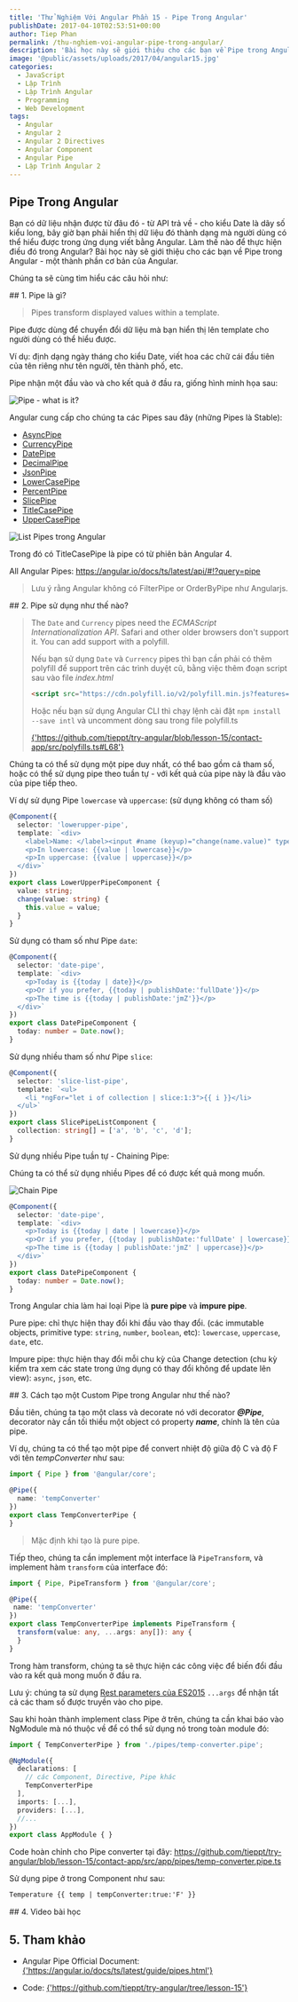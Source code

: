 ```yaml
---
title: 'Thử Nghiệm Với Angular Phần 15 - Pipe Trong Angular'
publishDate: 2017-04-10T02:53:51+00:00
author: Tiep Phan
permalink: /thu-nghiem-voi-angular-pipe-trong-angular/
description: 'Bài học này sẽ giới thiệu cho các bạn về Pipe trong Angular - một thành phần cơ bản của Angular.'
image: '@public/assets/uploads/2017/04/angular15.jpg'
categories:
  - JavaScript
  - Lập Trình
  - Lập Trình Angular
  - Programming
  - Web Development
tags:
  - Angular
  - Angular 2
  - Angular 2 Directives
  - Angular Component
  - Angular Pipe
  - Lập Trình Angular 2
---
```


##  Pipe Trong Angular

Bạn có dữ liệu nhận được từ đâu đó - từ API trả về - cho kiểu Date là dãy số kiểu long, bây giờ bạn phải hiển thị dữ liệu đó thành dạng mà người dùng có thể hiểu được trong ứng dụng viết bằng Angular. Làm thế nào để thực hiện điều đó trong Angular? Bài học này sẽ giới thiệu cho các bạn về Pipe trong Angular - một thành phần cơ bản của Angular.

  
Chúng ta sẽ cùng tìm hiểu các câu hỏi như:

<div id="tnva-pipe-la-gi"></div>
## 1. Pipe là gì?

> Pipes transform displayed values within a template.

Pipe được dùng để chuyển đổi dữ liệu mà bạn hiển thị lên template cho người dùng có thể hiểu được.

Ví dụ: định dạng ngày tháng cho kiểu Date, viết hoa các chữ cái đầu tiên của tên riêng như tên người, tên thành phố, etc.

Pipe nhận một đầu vào và cho kết quả ở đầu ra, giống hình minh họa sau:

![Pipe - what is it?](/assets/uploads/2017/04/pipe-what-is-it.png)


Angular cung cấp cho chúng ta các Pipes sau đây (những Pipes là Stable):

<ul class="api-list">
  <li>
    <a href="https://angular.io/docs/ts/latest/api/common/index/AsyncPipe-pipe.html" target="_blank" rel="noopener noreferrer">AsyncPipe</a>
  </li>
  <li>
    <a href="https://angular.io/docs/ts/latest/api/common/index/CurrencyPipe-pipe.html" target="_blank" rel="noopener noreferrer">CurrencyPipe</a>
  </li>
  <li>
    <a href="https://angular.io/docs/ts/latest/api/common/index/DatePipe-pipe.html" target="_blank" rel="noopener noreferrer">DatePipe</a>
  </li>
  <li>
    <a href="https://angular.io/docs/ts/latest/api/common/index/DecimalPipe-pipe.html" target="_blank" rel="noopener noreferrer">DecimalPipe</a>
  </li>
  <li>
    <a href="https://angular.io/docs/ts/latest/api/common/index/JsonPipe-pipe.html" target="_blank" rel="noopener noreferrer">JsonPipe</a>
  </li>
  <li>
    <a href="https://angular.io/docs/ts/latest/api/common/index/LowerCasePipe-pipe.html" target="_blank" rel="noopener noreferrer">LowerCasePipe</a>
  </li>
  <li>
    <a href="https://angular.io/docs/ts/latest/api/common/index/PercentPipe-pipe.html" target="_blank" rel="noopener noreferrer">PercentPipe</a>
  </li>
  <li>
    <a href="https://angular.io/docs/ts/latest/api/common/index/SlicePipe-pipe.html" target="_blank" rel="noopener noreferrer">SlicePipe</a>
  </li>
  <li>
    <a href="https://angular.io/docs/ts/latest/api/common/index/TitleCasePipe-pipe.html" target="_blank" rel="noopener noreferrer">TitleCasePipe</a>
  </li>
  <li>
    <a href="https://angular.io/docs/ts/latest/api/common/index/UpperCasePipe-pipe.html" target="_blank" rel="noopener noreferrer">UpperCasePipe</a>
  </li>
</ul>

![List Pipes trong Angular](/assets/uploads/2017/04/pipe-list-item.png)


Trong đó có TitleCasePipe là pipe có từ phiên bản Angular 4.

All Angular Pipes: <a href="https://angular.io/docs/ts/latest/api/#!?query=pipe" target="_blank" rel="noopener noreferrer">https://angular.io/docs/ts/latest/api/#!?query=pipe</a>

> Lưu ý rằng Angular không có FilterPipe or OrderByPipe như Angularjs.

<div id="tnva-su-dung-pipe"></div>
## 2. Pipe sử dụng như thế nào?

> The `Date` and `Currency` pipes need the _ECMAScript Internationalization API_. Safari and other older browsers don't support it. You can add support with a polyfill.
> 
> Nếu bạn sử dụng `Date` và `Currency` pipes thì bạn cần phải có thêm polyfill để support trên các trình duyệt cũ, bằng việc thêm đoạn script sau vào file _index.html_
> 
> ```html
> <script src="https://cdn.polyfill.io/v2/polyfill.min.js?features=Intl.~locale.en"></script>
> ```
> 
> Hoặc nếu bạn sử dụng Angular CLI thì chạy lệnh cài đặt `npm install --save intl` và uncomment dòng sau trong file polyfill.ts
> 
> <a href="https://github.com/tieppt/try-angular/blob/lesson-15/contact-app/src/polyfills.ts#L68" target="_blank" rel="noopener noreferrer">{'https://github.com/tieppt/try-angular/blob/lesson-15/contact-app/src/polyfills.ts#L68'}</a>

Chúng ta có thể sử dụng một pipe duy nhất, có thể bao gồm cả tham số, hoặc có thể sử dụng pipe theo tuần tự - với kết quả của pipe này là đầu vào của pipe tiếp theo.
  
Ví dự sử dụng Pipe `lowercase` và `uppercase`: (sử dụng không có tham số)

```ts
@Component({
  selector: 'lowerupper-pipe',
  template: `<div>
    <label>Name: </label><input #name (keyup)="change(name.value)" type="text">
    <p>In lowercase: {{value | lowercase}}</p>
    <p>In uppercase: {{value | uppercase}}</p>
  </div>`
})
export class LowerUpperPipeComponent {
  value: string;
  change(value: string) { 
    this.value = value; 
  }
}
```

Sử dụng có tham số như Pipe `date`:

```ts
@Component({
  selector: 'date-pipe',
  template: `<div>
    <p>Today is {{today | date}}</p>
    <p>Or if you prefer, {{today | publishDate:'fullDate'}}</p>
    <p>The time is {{today | publishDate:'jmZ'}}</p>
  </div>`
})
export class DatePipeComponent {
  today: number = Date.now();
}
```

Sử dụng nhiều tham số như Pipe `slice`:

```ts
@Component({
  selector: 'slice-list-pipe',
  template: `<ul>
    <li *ngFor="let i of collection | slice:1:3">{{ i }}</li>
  </ul>`
})
export class SlicePipeListComponent {
  collection: string[] = ['a', 'b', 'c', 'd'];
}
```

Sử dụng nhiều Pipe tuần tự - Chaining Pipe:

Chúng ta có thể sử dụng nhiều Pipes để có được kết quả mong muốn.

![Chain Pipe](/assets/uploads/2017/04/pipe-chain-pipe.png)


```ts
@Component({
  selector: 'date-pipe',
  template: `<div>
    <p>Today is {{today | date | lowercase}}</p>
    <p>Or if you prefer, {{today | publishDate:'fullDate' | lowercase}}</p>
    <p>The time is {{today | publishDate:'jmZ' | uppercase}}</p>
  </div>`
})
export class DatePipeComponent {
  today: number = Date.now();
}
```

Trong Angular chia làm hai loại Pipe là **pure pipe** và **impure pipe**.

Pure pipe: chỉ thực hiện thay đổi khi đầu vào thay đổi. (các immutable objects, primitive type: `string`, `number`, `boolean`, etc): `lowercase`, `uppercase`, `date`, etc.

Impure pipe: thực hiện thay đổi mỗi chu kỳ của Change detection (chu kỳ kiểm tra xem các state trong ứng dụng có thay đổi không để update lên view): `async`, `json`, etc.

<div id="tnva-tao-custom-pipe"></div>
## 3. Cách tạo một Custom Pipe trong Angular như thế nào? 

Đầu tiên, chúng ta tạo một class và decorate nó với decorator _**@Pipe**_, decorator này cần tối thiểu một object có property _**name**_, chính là tên của pipe.

Ví dụ, chúng ta có thể tạo một pipe để convert nhiệt độ giữa độ C và độ F với tên _tempConverter_ như sau:

```ts
import { Pipe } from '@angular/core';

@Pipe({
  name: 'tempConverter'
})
export class TempConverterPipe {
}
```

> Mặc định khi tạo là pure pipe.

Tiếp theo, chúng ta cần implement một interface là `PipeTransform`, và implement hàm `transform` của interface đó:

```ts
import { Pipe, PipeTransform } from '@angular/core';

@Pipe({
 name: 'tempConverter'
})
export class TempConverterPipe implements PipeTransform {
  transform(value: any, ...args: any[]): any {
  }
}
```

Trong hàm transform, chúng ta sẽ thực hiện các công việc để biến đổi đầu vào ra kết quả mong muốn ở đầu ra.

Lưu ý: chúng ta sử dụng <a href="https://developer.mozilla.org/en-US/docs/Web/JavaScript/Reference/Functions/rest_parameters" target="_blank" rel="noopener noreferrer">Rest parameters của ES2015</a> `...args` để nhận tất cả các tham số được truyền vào cho pipe.

Sau khi hoàn thành implement class Pipe ở trên, chúng ta cần khai báo vào NgModule mà nó thuộc về để có thể sử dụng nó trong toàn module đó:

```ts
import { TempConverterPipe } from './pipes/temp-converter.pipe';

@NgModule({
  declarations: [
    // các Component, Directive, Pipe khác
    TempConverterPipe
  ],
  imports: [...],
  providers: [...],
  //...
})
export class AppModule { }
```

Code hoàn chỉnh cho Pipe converter tại đây: <a href="https://github.com/tieppt/try-angular/blob/lesson-15/contact-app/src/app/pipes/temp-converter.pipe.ts" target="_blank" rel="noopener noreferrer">https://github.com/tieppt/try-angular/blob/lesson-15/contact-app/src/app/pipes/temp-converter.pipe.ts</a>

Sử dụng pipe ở trong Component như sau:

```html
Temperature {{ temp | tempConverter:true:'F' }}
```
<div id="tnva-pipe-video"></div>
## 4. Video bài học

<Youtube id="cECpOh3lScM" />

## 5. Tham khảo

- Angular Pipe Official Document: <a href="https://angular.io/docs/ts/latest/guide/pipes.html" target="_blank" rel="noopener noreferrer">{'https://angular.io/docs/ts/latest/guide/pipes.html'}</a>

- Code: <a href="https://github.com/tieppt/try-angular/tree/lesson-15" target="_blank" rel="noopener noreferrer">{'https://github.com/tieppt/try-angular/tree/lesson-15'}</a>

